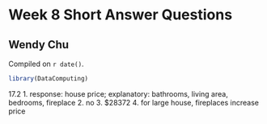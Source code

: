 # Week 8 Short Answer Questions

## Wendy Chu

<!-- leave this material as is -->
Compiled on `r date()`.

```r
library(DataComputing)
```
<!-- put your content after this line -->


17.2
1. response: house price; explanatory: bathrooms, living area, bedrooms, fireplace
2. no
3. $28372
4. for large house, fireplaces increase price
